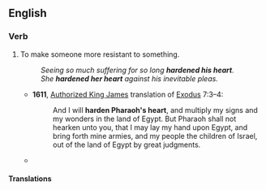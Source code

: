 ==English==

===Verb===
{{head|en|verb|head=[[harden]] someone's [[heart]]}}

# {{label|en|idiomatic|usually reflexive|dated}} To make someone more resistant to something.
#: ''Seeing so much suffering for so long '''hardened his heart'''.''
#: ''She '''hardened her heart''' against his inevitable pleas.''
#* '''1611''', [[w:Authorized King James Version|Authorized King James]] translation of [[w:Book of Exodus|Exodus]] 7:3–4:
#*: And I will '''harden Pharaoh's heart''', and multiply my signs and my wonders in the land of Egypt. But Pharaoh shall not hearken unto you, that I may lay my hand upon Egypt, and bring forth mine armies, and my people the children of Israel, out of the land of Egypt by great judgments.
#* {{quote-book|year=1998|title=The narrowback|author=Michael S. Ledwidge|passage=Farrell had been to prison, and he thought the daily malignancy he had witnessed there had '''hardened his heart'''.}}

====Translations====
{{trans-top|make someone more resistant to something}}
{{trans-mid}}
{{trans-bottom}}